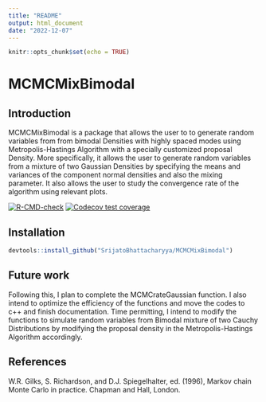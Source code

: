 ```yaml
---
title: "README"
output: html_document
date: "2022-12-07"
---
```


```r
knitr::opts_chunk$set(echo = TRUE)
```
# MCMCMixBimodal

## Introduction

MCMCMixBimodal is a package that allows the user to to generate random variables from from bimodal Densities with highly spaced modes using Metropolis-Hastings Algorithm with a specially customized proposal Density. More specifically, it allows the user to generate random variables from a mixture of two Gaussian Densities by specifying the means and variances of the component normal densities and also the mixing parameter. It also allows the user to study the convergence rate of the algorithm using relevant plots.

<!-- badges: start -->
[![R-CMD-check](https://github.com/SrijatoBhattacharyya/MCMCMixBimodal/actions/workflows/R-CMD-check.yaml/badge.svg)](https://github.com/SrijatoBhattacharyya/MCMCMixBimodal/actions/workflows/R-CMD-check.yaml)
[![Codecov test coverage](https://codecov.io/gh/SrijatoBhattacharyya/MCMCMixBimodal/branch/main/graph/badge.svg)](https://app.codecov.io/gh/SrijatoBhattacharyya/MCMCMixBimodal?branch=main)
<!-- badges: end -->

## Installation

``` r
devtools::install_github("SrijatoBhattacharyya/MCMCMixBimodal")
```

## Future work

Following this, I plan to complete the MCMCrateGaussian function. I also intend to optimize the efficiency of the functions and move the codes to c++ and finish documentation. Time permitting, I intend to modify the functions to simulate random variables from Bimodal mixture of two Cauchy Distributions by modifying the proposal density in the Metropolis-Hastings Algorithm accordingly.

## References

W.R. Gilks, S. Richardson, and D.J. Spiegelhalter, ed. (1996), Markov chain Monte Carlo in practice. Chapman and Hall, London.
